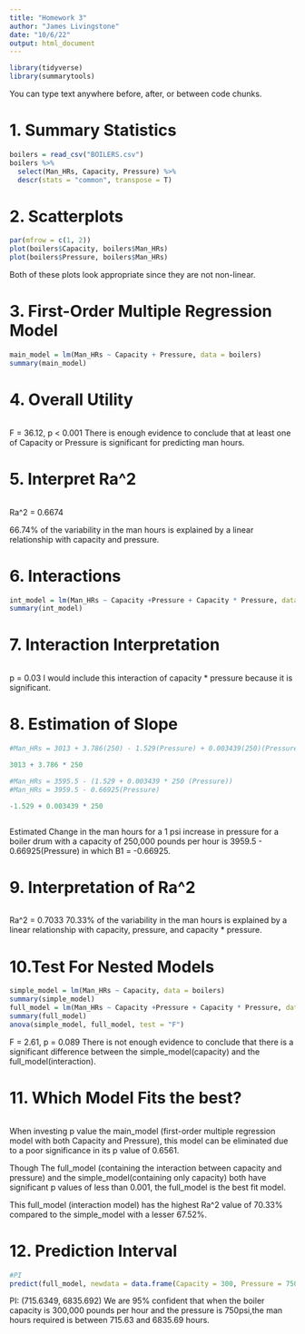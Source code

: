 ---
title: "Homework 3"
author: "James Livingstone"
date: "10/6/22"
output: html_document
---

```{r setup, include = FALSE}

library(tidyverse)
library(summarytools)

```

You can type text anywhere before, after, or between code chunks. 

# 1. Summary Statistics
```{r homework1}

boilers = read_csv("BOILERS.csv")
boilers %>% 
  select(Man_HRs, Capacity, Pressure) %>%
  descr(stats = "common", transpose = T)

```

# 2. Scatterplots
```{r homework2}

par(mfrow = c(1, 2))
plot(boilers$Capacity, boilers$Man_HRs)
plot(boilers$Pressure, boilers$Man_HRs)

```




Both of these plots look appropriate since they are not non-linear.

# 3. First-Order Multiple Regression Model
```{r homework3}

main_model = lm(Man_HRs ~ Capacity + Pressure, data = boilers)
summary(main_model)

```
# 4. Overall Utility
```{r homework4}


```

F = 36.12, p < 0.001
There is enough evidence to conclude that at least one of Capacity or Pressure 
is significant for predicting man hours.

# 5. Interpret Ra^2
```{r homework5}


```
Ra^2 = 0.6674


66.74% of the variability in the man hours is explained by a linear relationship 
with capacity and pressure. 

# 6. Interactions
```{r homework6}

int_model = lm(Man_HRs ~ Capacity +Pressure + Capacity * Pressure, data = boilers)
summary(int_model)


```
# 7. Interaction Interpretation
```{r homework7}


```

p = 0.03
I would include this interaction of capacity * pressure because it is significant.

# 8. Estimation of Slope


```{r homework8}


#Man_HRs = 3013 + 3.786(250) - 1.529(Pressure) + 0.003439(250)(Pressure)

3013 + 3.786 * 250

```
```{r homework8 part 2}

#Man_HRs = 3595.5 - (1.529 + 0.003439 * 250 (Pressure))
#Man_HRs = 3959.5 - 0.66925(Pressure)

-1.529 + 0.003439 * 250



```


Estimated Change in the man hours for a 1 psi increase in pressure for a boiler drum with a capacity of 250,000 pounds per hour is 3959.5 - 0.66925(Pressure) in which B1 = -0.66925.

# 9. Interpretation of Ra^2
```{r homework9}


```

Ra^2 = 0.7033
70.33% of the variability in the man hours is explained by a linear relationship 
with capacity, pressure, and capacity * pressure.

# 10.Test For Nested Models

```{r homework10}
simple_model = lm(Man_HRs ~ Capacity, data = boilers)
summary(simple_model)
full_model = lm(Man_HRs ~ Capacity +Pressure + Capacity * Pressure, data = boilers)
summary(full_model)
anova(simple_model, full_model, test = "F")


```
F = 2.61, p = 0.089
There is not enough evidence to conclude that there is a significant difference 
between the simple_model(capacity) and the full_model(interaction).

# 11. Which Model Fits the best?
```{r homework11}


```

When investing p value the main_model (first-order multiple regression model with both Capacity and Pressure), this model can be eliminated due to a poor significance in its p value of 0.6561.

Though The full_model (containing the interaction between capacity and pressure) and the simple_model(containing only capacity) both have significant p values of less than 0.001, the full_model is the best fit model.

This full_model (interaction model) has the highest Ra^2 value of 70.33% compared to the simple_model with a lesser 67.52%. 

# 12. Prediction Interval 


```{r homework12}
#PI
predict(full_model, newdata = data.frame(Capacity = 300, Pressure = 750), interval = "prediction", level = 0.95)


```
PI: (715.6349, 6835.692)
We are 95% confident that when the boiler capacity is 300,000 pounds per hour and the pressure is 750psi,the man hours required is between 
715.63 and 6835.69 hours. 